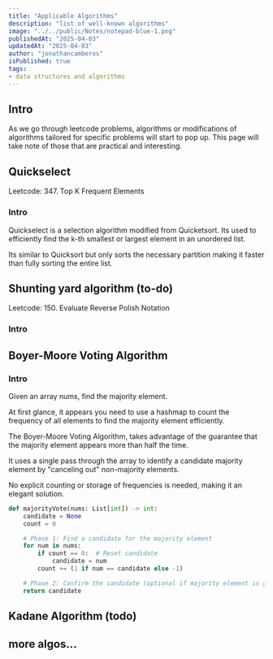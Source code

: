 ```yaml
---
title: "Applicable Algorithms"
description: "list of well-known algorithms"
image: "../../public/Notes/notepad-blue-1.png"
publishedAt: "2025-04-03"
updatedAt: "2025-04-03" 
author: "jonathancamberos"
isPublished: true
tags: 
- data structures and algorithms
---
```


## Intro

As we go through leetcode problems, algorithms or modifications of algorithms
tailored for specific problems will start to pop up. 
This page will take note of those that are practical and interesting.


## Quickselect

Leetcode: 347. Top K Frequent Elements

### Intro
Quickselect is a selection algorithm modified from Quicketsort. 
Its used to efficiently find the k-th smallest or largest element in an unordered list.

Its similar to Quicksort but only sorts the necessary partition
making it faster than fully sorting the entire list.


## Shunting yard algorithm (to-do)

Leetcode: 150. Evaluate Reverse Polish Notation

### Intro


## Boyer-Moore Voting Algorithm

### Intro 
Given an array nums, find the majority element.

At first glance, it appears you need to use a hashmap to count the frequency of all elements to find the majority element efficiently.

The Boyer-Moore Voting Algorithm,
takes advantage of the guarantee that the majority element appears more than half the time.

It uses a single pass through the array to identify a candidate majority element by "canceling out" non-majority elements.

No explicit counting or storage of frequencies is needed, making it an elegant solution.

```python
def majorityVote(nums: List[int]) -> int:
    candidate = None
    count = 0

    # Phase 1: Find a candidate for the majority element
    for num in nums:
        if count == 0:  # Reset candidate
            candidate = num
        count += (1 if num == candidate else -1)

    # Phase 2: Confirm the candidate (optional if majority element is guaranteed)
    return candidate
```


## Kadane Algorithm (todo)

## more algos...



